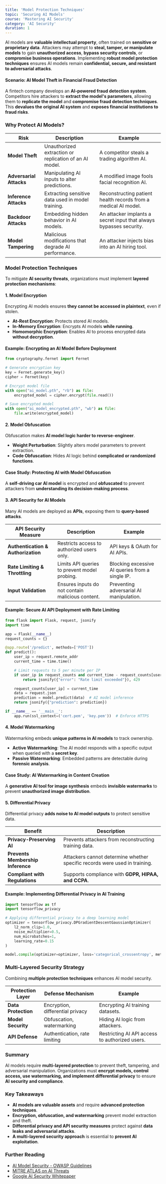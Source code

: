 ```yaml
---
title: 'Model Protection Techniques'
topic: 'Securing AI Models'
course: 'Mastering AI Security'
category: 'AI Security'
duration: 1
---
```


AI models are **valuable intellectual property**, often trained on **sensitive or proprietary data**. Attackers may attempt to **steal, tamper, or manipulate models** to gain **unauthorized access**, **bypass security controls**, or **compromise business operations**. Implementing **robust model protection techniques** ensures AI models remain **confidential, secure, and resistant to adversarial attacks**.

#### **Scenario: AI Model Theft in Financial Fraud Detection**

A fintech company develops an **AI-powered fraud detection system**. Competitors hire attackers to **extract the model's parameters**, allowing them to **replicate the model** and **compromise fraud detection techniques**. This **devalues the original AI system** and **exposes financial institutions to fraud risks**.

### Why Protect AI Models?

| Risk                    | Description                                            | Example                                                            |
| ----------------------- | ------------------------------------------------------ | ------------------------------------------------------------------ |
| **Model Theft**         | Unauthorized extraction or replication of an AI model. | A competitor steals a trading algorithm AI.                        |
| **Adversarial Attacks** | Manipulating AI inputs to alter predictions.           | A modified image fools facial recognition AI.                      |
| **Inference Attacks**   | Extracting sensitive data used in model training.      | Reconstructing patient health records from a medical AI model.     |
| **Backdoor Attacks**    | Embedding hidden behavior in AI models.                | An attacker implants a secret input that always bypasses security. |
| **Model Tampering**     | Malicious modifications that degrade AI performance.   | An attacker injects bias into an AI hiring tool.                   |

### Model Protection Techniques

To mitigate **AI security threats**, organizations must implement **layered protection mechanisms**:

#### **1. Model Encryption**

Encrypting AI models ensures **they cannot be accessed in plaintext**, even if stolen.

- **At-Rest Encryption**: Protects stored AI models.
- **In-Memory Encryption**: Encrypts AI models **while running**.
- **Homomorphic Encryption**: Enables AI to process encrypted data **without decryption**.

#### **Example: Encrypting an AI Model Before Deployment**

```python
from cryptography.fernet import Fernet

# Generate encryption key
key = Fernet.generate_key()
cipher = Fernet(key)

# Encrypt model file
with open("ai_model.pth", "rb") as file:
    encrypted_model = cipher.encrypt(file.read())

# Save encrypted model
with open("ai_model_encrypted.pth", "wb") as file:
    file.write(encrypted_model)
```

#### **2. Model Obfuscation**

Obfuscation makes **AI model logic harder to reverse-engineer**.

- **Weight Perturbation**: Slightly alters model parameters to prevent extraction.
- **Code Obfuscation**: Hides AI logic behind **complicated or randomized functions**.

#### **Case Study: Protecting AI with Model Obfuscation**

A **self-driving car AI model** is encrypted and **obfuscated** to prevent attackers from **understanding its decision-making process**.

#### **3. API Security for AI Models**

Many AI models are deployed as **APIs**, exposing them to **query-based attacks**.

| API Security Measure               | Description                                      | Example                                         |
| ---------------------------------- | ------------------------------------------------ | ----------------------------------------------- |
| **Authentication & Authorization** | Restricts access to authorized users only.       | API keys & OAuth for AI APIs.                   |
| **Rate Limiting & Throttling**     | Limits API queries to prevent model probing.     | Blocking excessive AI queries from a single IP. |
| **Input Validation**               | Ensures inputs do not contain malicious content. | Preventing adversarial AI manipulation.         |

#### **Example: Secure AI API Deployment with Rate Limiting**

```python
from flask import Flask, request, jsonify
import time

app = Flask(__name__)
request_counts = {}

@app.route('/predict', methods=['POST'])
def predict():
    user_ip = request.remote_addr
    current_time = time.time()

    # Limit requests to 5 per minute per IP
    if user_ip in request_counts and current_time - request_counts[user_ip] < 60:
        return jsonify({"error": "Rate limit exceeded"}), 429

    request_counts[user_ip] = current_time
    data = request.json
    prediction = model.predict(data)  # AI model inference
    return jsonify({"prediction": prediction})

if __name__ == '__main__':
    app.run(ssl_context=('cert.pem', 'key.pem'))  # Enforce HTTPS
```

#### **4. Model Watermarking**

Watermarking embeds **unique patterns in AI models** to track ownership.

- **Active Watermarking**: The AI model responds with a specific output when queried with a **secret key**.
- **Passive Watermarking**: Embedded patterns are detectable during **forensic analysis**.

#### **Case Study: AI Watermarking in Content Creation**

A **generative AI tool for image synthesis** embeds **invisible watermarks** to prevent **unauthorized image distribution**.

#### **5. Differential Privacy**

Differential privacy **adds noise to AI model outputs** to protect sensitive data.

| Benefit                           | Description                                                                |
| --------------------------------- | -------------------------------------------------------------------------- |
| **Privacy-Preserving AI**         | Prevents attackers from reconstructing training data.                      |
| **Prevents Membership Inference** | Attackers cannot determine whether specific records were used in training. |
| **Compliant with Regulations**    | Supports compliance with **GDPR, HIPAA, and CCPA**.                        |

#### **Example: Implementing Differential Privacy in AI Training**

```python
import tensorflow as tf
import tensorflow_privacy

# Applying differential privacy to a deep learning model
optimizer = tensorflow_privacy.DPGradientDescentGaussianOptimizer(
    l2_norm_clip=1.0,
    noise_multiplier=0.5,
    num_microbatches=1,
    learning_rate=0.15
)

model.compile(optimizer=optimizer, loss='categorical_crossentropy', metrics=['accuracy'])
```

### Multi-Layered Security Strategy

Combining **multiple protection techniques** enhances AI model security.

| Protection Layer    | Defense Mechanism                | Example                                        |
| ------------------- | -------------------------------- | ---------------------------------------------- |
| **Data Protection** | Encryption, differential privacy | Encrypting AI training datasets.               |
| **Model Security**  | Obfuscation, watermarking        | Hiding AI logic from attackers.                |
| **API Defense**     | Authentication, rate limiting    | Restricting AI API access to authorized users. |

### Summary

AI models require **multi-layered protection** to prevent theft, tampering, and adversarial manipulation. Organizations must **encrypt models, control access, use watermarking, and implement differential privacy** to ensure **AI security and compliance**.

### Key Takeaways

- **AI models are valuable assets** and require **advanced protection techniques**.
- **Encryption, obfuscation, and watermarking** prevent model extraction and theft.
- **Differential privacy and API security measures** protect against **data leaks and adversarial attacks**.
- **A multi-layered security approach** is essential to **prevent AI exploitation**.

### Further Reading

- [AI Model Security - OWASP Guidelines](https://owasp.org/)
- [MITRE ATLAS on AI Threats](https://atlas.mitre.org/)
- [Google AI Security Whitepaper](https://cloud.google.com/security/)
